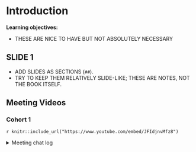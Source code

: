 # Introduction

**Learning objectives:**

- THESE ARE NICE TO HAVE BUT NOT ABSOLUTELY NECESSARY

## SLIDE 1

- ADD SLIDES AS SECTIONS (`##`).
- TRY TO KEEP THEM RELATIVELY SLIDE-LIKE; THESE ARE NOTES, NOT THE BOOK ITSELF.

## Meeting Videos

### Cohort 1

`r knitr::include_url("https://www.youtube.com/embed/JFIdjnvMfz8")`

<details>
<summary> Meeting chat log </summary>

```
00:05:04	Trevin Flickinger:	It looks interesting
00:05:10	Russ:	begin
00:16:14	Arthur Shaw:	Did the video stop for anyone else?
00:16:28	Trevin Flickinger:	Yeah, looks like we lost him
00:19:10	Trevin Flickinger:	Welcome back
00:19:18	Trevin Flickinger:	It says it’s still recording
00:50:50	Trevin Flickinger:	I also have zero experience with any mobile development
00:55:09	Trevin Flickinger:	Thanks!
00:55:20	Russ:	end
```
</details>

